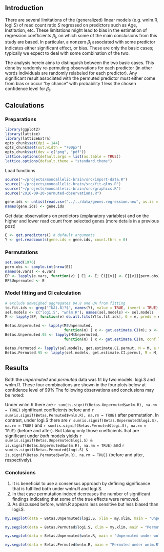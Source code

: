 ## Introduction

There are several limitations of the (generalized) linear models (e.g. wnlm.R, logi.S) of read count ratio $S$ regressed on predictors such as Age, Institution, etc.  These limitations might lead to bias in the estimation of regression coefficients $\beta_j$, on which some of the main conclusions from this study are based.  In particular, a nonzero $\beta_j$ associated with some predictor indicates either significant effect, or bias.  These are only the basic cases; typically we expect to deal with some combination of the two.

The analysis herein aims to distinguish between the two basic cases.  This done by randomly re-permuting observations for each predictor (in other words individuals are randomly relabeled for each predictor).  Any significant result associated with the permuted predictor must either come from bias or occur "by chance" with probability 1 less the chosen confidence level for $\beta_j$.

## Calculations

### Preparations

```r
library(ggplot2)
library(lattice)
library(latticeExtra)
opts_chunk$set(dpi = 144)
opts_chunk$set(out.width = "700px")
opts_chunk$set(dev = c("png", "pdf"))
lattice.options(default.args = list(as.table = TRUE))
lattice.options(default.theme = "standard.theme")
```

Load functions

```r
source("~/projects/monoallelic-brain/src/import-data.R")
source("~/projects/monoallelic-brain/src/fit-glms.R")
source("~/projects/monoallelic-brain/src/graphics.R")
source("2016-09-20-permuted-observations.R")
```

```r
gene.ids <- unlist(read.csv("../../data/genes.regression.new", as.is = TRUE))
names(gene.ids) <- gene.ids
```

Get data: observations on predictors (explanatory variables) and on the higher and lower read count from selected genes (more details in a previous post)
```r
E <- get.predictors() # default arguments
Y <- get.readcounts(gene.ids = gene.ids, count.thrs = 0)
```

### Permutations

```r
set.seed(1976)
perm.obs <- sample.int(nrow(E))
names(e.vars) <- e.vars
EP <- lapply(e.vars, function(v) { E1 <- E; E1[[v]] <- E[[v]][perm.obs]; return(E1) })
EP$Unpermuted <- E
```

### Model fitting and CI calculation

```r
# exclude unweighed aggregates UA.8 and UA from fitting
to.fit.ids <- grep("^UA(.8)?$", names(Y), value = TRUE, invert = TRUE)
sel.models <- c("logi.S", "wnlm.R"); names(sel.models) <- sel.models
M <- lapply(EP, function(e) do.all.fits(Y[to.fit.ids], G = e, preds = e.vars, sel.models = sel.models))
```

```r
Betas.Unpermuted <- lapply(M$Unpermuted,
                           function(m) { x <- get.estimate.CI(m); x <- x[ ! x$Coefficient %in% "(Intercept)", ] })
Betas.Unpermuted.95 <- lapply(M$Unpermuted,
                           function(m) { x <- get.estimate.CI(m, conf.lev = 0.95); x <- x[ ! x$Coefficient %in% "(Intercept)", ] })
```

```r
Betas.Permuted <- lapply(sel.models, get.estimate.CI.permut, M = M, e.v = e.vars, conf.lev = 0.99)
Betas.Permuted.95 <- lapply(sel.models, get.estimate.CI.permut, M = M, e.v = e.vars, conf.lev = 0.95)
```

## Results

Both the *unpermuted* and *permuted* data was fit by two models: logi.S and wnlm.R.  These four combinations are shown in the four plots below at confidence level of $99\%$  The following observations and conclusions may be noted:

Under wnlm.R there are `r sum(is.signif(Betas.Unpermuted$wnlm.R), na.rm = TRUE)` significant coefficients before and `r sum(is.signif(Betas.Permuted$wnlm.R), na.rm = TRUE)` after permutation.  In contrast, under logi.S there are `r sum(is.signif(Betas.Unpermuted$logi.S), na.rm = TRUE)` and `r sum(is.signif(Betas.Permuted$logi.S), na.rm = TRUE)` (before and after).  But taking only those coefficients that are significant under *both* models yields `r sum(is.signif(Betas.Unpermuted$logi.S) & is.signif(Betas.Unpermuted$wnlm.R), na.rm = TRUE)` and `r sum(is.signif(Betas.Permuted$logi.S) & is.signif(Betas.Permuted$wnlm.R), na.rm = TRUE)` (before and after, respectively).

### Conclusions

1. It is beneficial to use a consensus approach by defining significance that is fulfilled both under wnlm.R and logi.S.
1. In that case permutation indeed decreases the number of significant findings indicating that some of the true effects were removed.
1. As discussed before, wnlm.R appears less sensitive but less biased than logi.S.

```r
my.segplot(data = Betas.Unpermuted$logi.S, xlim = my.xlim, main = "Unpermuted under logi.S")
```

```r
my.segplot(data = Betas.Permuted$logi.S, xlim = my.xlim, main = "Permuted under logi.S")
```

```r
my.segplot(data = Betas.Unpermuted$wnlm.R, main = "Unpermuted under wnlm.R")
```

```r
my.segplot(data = Betas.Permuted$wnlm.R, main = "Permuted under wnlm.R")
```

